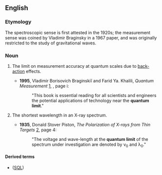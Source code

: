 {{also|quantum-limit}}

==English==

===Etymology===
The spectroscopic sense is first attested in the 1920s; the measurement sense was coined by Vladimir Braginsky in a 1967 paper, and was originally restricted to the study of gravitational waves.

===Noun===
{{en-noun}}

# {{lb|en|physics}} The limit on measurement accuracy at quantum scales due to [[back-action]] effects.
#* '''1995''', Vladimir Borisovich Braginskiĭ and Farid Ya. Khalili, ''Quantum Measurement'' [http://books.google.com/books?id=HHKRzXIVdxcC], {{ISBN|0521484138}}, page i:
#*: "This book is essential reading for all scientists and engineers the potential applications of technology near the '''quantum limit'''."
# {{lb|en|spectroscopy}} The shortest wavelength in an X-ray spectrum.
#* '''1935''', Donald Stover Piston, ''The Polarization of X-rays from Thin Targets'' [http://books.google.com/books?id=h9kUAAAAIAAJ], page 4:
#*: "The voltage and wave-length at the '''quantum limit''' of the spectrum under investigation are denoted by ν<sub>0</sub> and λ<sub>0</sub>."

====Derived terms====
* {{l|en|standard quantum limit}} ([[SQL]])